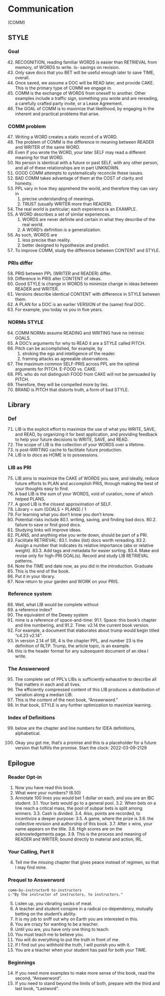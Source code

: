 
# Communication

(COMM)

## STYLE  
### Goal  

42.	RECOGNITION, reading familiar WORDS is easier than RETRIEVAL from 
memory, of WORDS to write. Is- savings on revision.
43.	Only save docs that you BET will be useful enough later to save TIME, 
overall.
44.	Once saved, we assume a DOC will be READ later, and provide CAKE. 
This is the primary type of COMM we engage in.
45.	COMM is the exchange of WORDS from oneself to another. Other 
examples include a traffic sign, something you wrote and are 
rereading, a carefully crafted party invite, or a Lease Agreement.
46.	The GOAL of COMM is to maximize that likelihood, by engaging in the 
inherent and practical problems that arise.

### COMM problem  
47.	Writing a WORD creates a static record of a WORD. 
48.	The problem of COMM is the difference in meaning between READER 
and WRITER of the same WORD. 
49.	Even if you wrote the WORD, your later SELF may read a different 
meaning for that WORD. 
50.	No person is identical with a future or past SELF, with any other 
person, and all of these relationships are in part UNKNOWN. 
51.	GOOD COMM attempts to systematically reconcile these issues. 
52.	BAD COMM takes advantage of them at the COST of clarity and 
honesty.
53.	PPL vary in how they apprehend the world, and therefore they can vary in 
    1.	precise understanding of meanings.
    2.	TRUST (usually WRITER more than READER). 
54.	The real world is particular; each experience is an EXAMPLE. 
55.	A WORD describes a set of similar experiences. 
     1.	WORDS are never definite and certain in what they describe of the real world.
     2.	A WORD's definition is a generalization. 
56.	As such, WORDS are 
     1.	less precise than reality.
     2.	better designed to hypothesize and predict.
57.	To improve COMM, study the difference between CONTENT and STYLE.

### PRIs differ

58.	PRIS between PPL (WRITER and READER) differ.
59.	Difference in PRIS alter CONTENT of ideas.
60.	Good STYLE is change in WORDS to minimize change in ideas between 
READER and WRITER.
61.	Versions describe identical CONTENT with difference in STYLE between 
them. 
62.	A PLAN for a DOC is an earlier VERSION of the (same) final DOC.
63.	For example, you today vs you in five years.

### NORMs STYLE  

64.	COMM NORMs assume READING and WRITING have no intrinsic GOALS. 
65.	A DOC's arguments for why to READ it are a STYLE called PITCH. 
66.	Pitch can be accomplished, for example, by
    1.	stroking the ego and intelligence of the reader.
    2.	framing attacks as agreeable observations.
67.	The maximum common SELF-PRIS across PPL are the optimal 
arguments for PITCH. E-FOOD vs. CAKE.
68.	PPL who do not distinguish FOOD from CAKE will not be persuaded by 
PITCH.
69.	Therefore, they will be compelled more by lies. 
70.	BRAND is PITCH that distorts truth, a form of bad STYLE.

## Library

### Def  
71.	LIB is the explicit effort to maximize the use of what you WRITE, SAVE, 
and READ, by organizing it for best application, and providing feedback 
to help your future decisions to WRITE, SAVE, and READ.
72.	The scope of LIB is the collection of your WORDS over a lifetime. 
73.	is post-WRITING cache to facilitate future production.
74.	LIB is to docs as HOME is to possessions.

### LIB as PRI  

75.	LIB aims to maximize the CAKE of WORDS you save, and ideally, 
reduce future efforts to PLAN and accomplish PRIS, through making 
the best of your thoughts easy to find.
76.	A bad LIB is the sum of your WORDS, void of curation, none of which 
helped PLANS.
77.	A good LIB is the closest approximation of SELF.
78.	Library = sum (GOALS + PLANS) / 1
79.	For learning what you don't know you don't know.
80.	Potential risks include 
80.1.	writing, saving, and finding bad docs. 
80.2.	failure to save or find good docs.
81.	Studying links will improve ideas.
82.	PLANS, and anything else you write down, should be part of a PRI.
83.	Facilitate RETRIEVAL: 
83.1.	Index (list) docs worth rereading. 
83.2.	Assign a number that indicates its relative importance (abs or 
relative weight). 
83.3.	Add tags and metadata for easier sorting.
83.4.	Make and revise only for high-PRI GOAL(s). Record and study LIB 
RETRIEVAL patterns.
84.	Note the TIME and date now, as you did in the introduction.
Graduate
85.	This is the end of the book. 
86.	Put it in your library.
87.	Now return to your garden and WORK on your PRIS.

### Reference system  
88. Well, what LIB would be complete without
89. a reference index? 
90. The equivalent of the Dewey system
91. mine is a reference of space-and-time:
91.1. Space: this book's chapter and line numbering, and
91.2. Time: v2.14 the current book version.
92. For example, a document that elaborates about trump would begin titled "c4.23 v2.14".
93. In version 2.14 of SR, 4 is the chapter PPL, and number 23 is the definition of RLTP. Trump, the article topic, is an example.
94. this is the header format for any subsequent document of an idea I write.

### The Answerword

95. The complete set of PPL's LIBs is sufficiently exhaustive to describe all that matters in each and all lives. 
96. The efficiently compressed content of this LIB produces a distribution of variation along a median LIB. 
97. This is the content of the next book, "Answerword."
98. In that book, STYLE is any further optimization to maximize learning.


### Index of Definitions
99. below are the chapter and line numbers for IDEA definitions, alphabetical.

00. Okay you got me, that's a promise and this is a placeholder for a future version that fulfills the promise. Start the clock: 2022-03-09-2129


## Epilogue

### Reader Opt-in 

1.	Now you have read this book. 
2.	What were your numbers? (6.50)
3.	Annotate 100 lines you would bet 1 dollar on each, and you are an IBC student.
3.1.	Your bets would go to a general pool.
3.2.	When bets on a line reach a critical mass, the pool of subpar bets is split 
among winners.
3.3.	Cash is divided.
3.4.	Also, points are recorded, to incentivize a deeper purpose:
3.5.	A game, where the prize is
3.6.	the collective revision and authorship of this book.
3.7.	After x wins, your name appears on the title.
3.8.	High scores are on the acknowledgements page.
3.9.	This is the process and meaning of READER and WRITER; bound directly to 
material and action, IRL.

### Your Calling, Part II 

4.	Tell me the missing chapter
that gives peace instead of regimen,
so that I may find mine.

### Prequel to Answerword 

`comm-by-instructor0 to-instructors`  
`i-"By the instructor of instructors, to instructors."`  

5.	Listen up, you vibrating sacks of meat.
6.	A teacher and student conspire in a radical co-dependency, mutually betting on 
the student's ability. 
7.	It is my job to sniff out why on Earth you are interested in this.
8.	You are crazy for wanting to be a teacher. 
9.	Until you are, you have only one thing to teach: 
10.	You must teach me to believe you.
11.	You will do everything to put the truth in front of me.
12.	If I find out you withhold the truth, I will punish you with it.
13.	You are a teacher when your student has paid for both your TIME.

### Beginnings

14. If you need more examples to make more sense of this book, read the second, "Answerword". 
15. If you need to stand beyond the limits of both, prepare with the third and last book, "Lastword".

